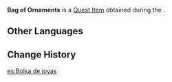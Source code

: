 {{Item Infobox
|id           = 101795
|image        = Item Sack.png
|type         = Quest Items
|description  = A bag of decorations that [[Old Chou]] gave you as compensation for [[Tang Wuchou]]'s misfortunes. They are very roughly made, owing to having been manufactured by the [[Treasure Hoarders]] within [[The Chasm (Subregion)|The Chasm]] using smuggled ore, and can barely be considered to possess any aesthetic qualities at all. As such, there is no hope at all of them selling well in Liyue. The only thing good you could say about these ornaments is that they are at least made using the right materials...
|source1      = [[A Cliff-Side Hero's Past]]
}}
'''Bag of Ornaments''' is a [[Quest Item]] obtained during the {{Quest|A Cliff-Side Hero's Past}}.

==Other Languages==
{{Other Languages
|default_hidden = 1
|en      = Bag of Ornaments
|zhs     = 一包首饰
|zhs_rm  = Yì Bāo Shǒushì
|zht     = 一包首飾
|zht_rm  = Yì Bāo Shǒushì
|ja      = 一袋の装飾品
|ja_rm   = Hitofukuro no Soushokuhin
|ko      = 장신구 한 주머니
|es      = Bolsa de joyas
|fr      = Sac de bijoux
|ru      = Сумка с украшениями
|th      = ถุงเครื่องประดับ
|th_rm   = Thung Khrueang Pradap
|vi      = Một Túi Trang Sức
|de      = Schmucktasche
|id      = Sekantong Ornamen
|pt      = Bolsa de Joias
|tr      = Bir Çanta Süs
|it      = Borsa di accessori
}}

==Change History==
{{Change History|2.6}}

[[es:Bolsa de joyas]]